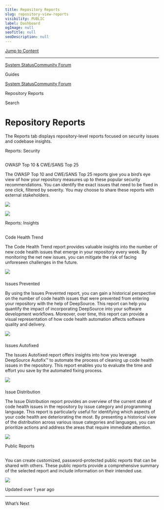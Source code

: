```yaml
---
title: Repository Reports
slug: repository-view-reports
visibility: PUBLIC
label: Dashboard
ogImage: null
seoTitle: null
seoDescription: null
---
```

[Jump to Content](#content)

* * *

[System Status](https://deepsourcestatus.com/)[Community Forum](https://discuss.deepsource.com/)

Guides

[System Status](https://deepsourcestatus.com/)[Community Forum](https://discuss.deepsource.com/)

Repository Reports

Search

Repository Reports
==================

The Reports tab displays repository-level reports focused on security issues and codebase insights.

Reports: Security

[](#reports-security)
------------------------------------------

### 

OWASP Top 10 & CWE/SANS Top 25

[](#owasp-top-10--cwesans-top-25)

The OWASP Top 10 and CWE/SANS Top 25 reports give you a bird’s eye view of how your repository measures up to these popular security recommendations. You can identify the exact issues that need to be fixed in one click, filtered by severity. You may choose to share these reports with external stakeholders.

![](https://files.readme.io/a59ae1a-owasp-repo.png)

![](https://files.readme.io/c63c639-SANS-repo.png)

Reports: Insights

[](#reports-insights)
------------------------------------------

### 

Code Health Trend

[](#code-health-trend)

The Code Health Trend report provides valuable insights into the number of new code health issues that emerge in your repository every week. By monitoring the net new issues, you can mitigate the risk of facing unforeseen challenges in the future.

![](https://files.readme.io/7d1396a-CHT-repo.png)

### 

Issues Prevented

[](#issues-prevented)

By using the Issues Prevented report, you can gain a historical perspective on the number of code health issues that were prevented from entering your repository with the help of DeepSource. This report can help you quantify the impact of incorporating DeepSource into your software development workflows. Moreover, over time, this report can provide a visual representation of how code health automation affects software quality and delivery.

![](https://files.readme.io/10c80ec-issues_prevented_-_repo.png)

### 

Issues Autofixed

[](#issues-autofixed)

The Issues Autofixed report offers insights into how you leverage DeepSource Autofix™️ to automate the process of cleaning up code health issues in the repository. This report enables you to evaluate the time and effort you save by the automated fixing process.

![](https://files.readme.io/5f90327-issues_autofixed_-_repo.png)

### 

Issue Distribution

[](#issue-distribution)

The Issue Distribution report provides an overview of the current state of code health issues in the repository by issue category and programming language. This report is particularly useful for identifying which aspects of your code health are deteriorating the most. By presenting a historical view of the distribution across various issue categories and languages, you can prioritize actions and address the areas that require immediate attention.

![](https://files.readme.io/03fe6c6-issue_distribution_-_repo.png)

Public Reports

[](#public-reports)
-------------------------------------

You can create customized, password-protected public reports that can be shared with others. These public reports provide a comprehensive summary of the selected report and include information on their intended use.

![](https://files.readme.io/d7e77b0-public_reports_-_repo.png)

Updated over 1 year ago

* * *

What’s Next
